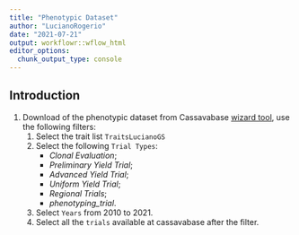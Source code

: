 ```yaml
---
title: "Phenotypic Dataset"
author: "LucianoRogerio"
date: "2021-07-21"
output: workflowr::wflow_html
editor_options:
  chunk_output_type: console
---
```


## Introduction


1. Download of the phenotypic dataset from Cassavabase [wizard tool](https://cassavabase.org/user/login?goto_url=%2Fbreeders%2Fsearch), use the following filters:
   1. Select the trait list `TraitsLucianoGS`
   2. Select the following `Trial Types`:
      - *Clonal Evaluation*;
      - *Preliminary Yield Trial*;
      - *Advanced Yield Trial*;
      - *Uniform Yield Trial*;
      - *Regional Trials*;
      - *phenotyping_trial*.
   3. Select `Years` from 2010 to 2021.
   4. Select all the `trials` available at cassavabase after the filter.